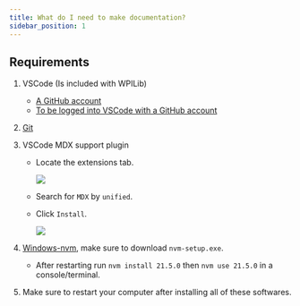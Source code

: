 ```yaml
---
title: What do I need to make documentation?
sidebar_position: 1
---
```


## Requirements
1. VSCode (Is included with WPILib)
    * [A GitHub account](../programming/github/Account.mdx)
    * [To be logged into VSCode with a GitHub account](../programming/github/Login.mdx)
2. [Git](../programming/github/Download.mdx)
3. VSCode MDX support plugin 
    * Locate the extensions tab.

        ![](images/extensionsTab.png)

    * Search for `MDX` by `unified`.
    * Click `Install`.

        ![](images/mdxInstall.png)

4. [Windows-nvm](https://github.com/coreybutler/nvm-windows/releases/latest), make sure to download `nvm-setup.exe`.
    * After restarting run `nvm install 21.5.0` then `nvm use 21.5.0` in a console/terminal.
5. Make sure to restart your computer after installing all of these softwares.